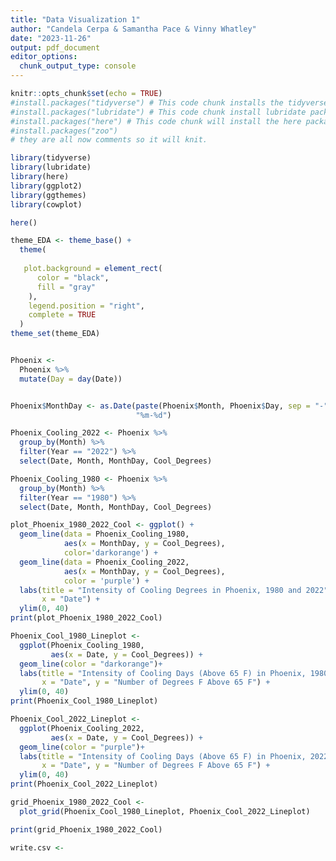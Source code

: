 ```yaml
---
title: "Data Visualization 1"
author: "Candela Cerpa & Samantha Pace & Vinny Whatley"
date: "2023-11-26"
output: pdf_document
editor_options: 
  chunk_output_type: console
---
```

```r
knitr::opts_chunk$set(echo = TRUE)
#install.packages("tidyverse") # This code chunk installs the tidyverse package.
#install.packages("lubridate") # This code chunk install lubridate package.
#install.packages("here") # This code chunk will install the here package.
#install.packages("zoo")
# they are all now comments so it will knit.

library(tidyverse)
library(lubridate)
library(here)
library(ggplot2)
library(ggthemes)
library(cowplot)

here()
```

```r
theme_EDA <- theme_base() +
  theme(
    
   plot.background = element_rect(
      color = "black",
      fill = "gray"
    ),
    legend.position = "right",
    complete = TRUE
  )
theme_set(theme_EDA)
```

```r

```

```r
Phoenix <-
  Phoenix %>% 
  mutate(Day = day(Date))


Phoenix$MonthDay <- as.Date(paste(Phoenix$Month, Phoenix$Day, sep = "-"),
                            "%m-%d")

Phoenix_Cooling_2022 <- Phoenix %>%
  group_by(Month) %>%
  filter(Year == "2022") %>%
  select(Date, Month, MonthDay, Cool_Degrees)

Phoenix_Cooling_1980 <- Phoenix %>%
  group_by(Month) %>%
  filter(Year == "1980") %>%
  select(Date, Month, MonthDay, Cool_Degrees)

plot_Phoenix_1980_2022_Cool <- ggplot() +
  geom_line(data = Phoenix_Cooling_1980, 
            aes(x = MonthDay, y = Cool_Degrees), 
            color='darkorange') +
  geom_line(data = Phoenix_Cooling_2022, 
            aes(x = MonthDay, y = Cool_Degrees),
            color = 'purple') +
  labs(title = "Intensity of Cooling Degrees in Phoenix, 1980 and 2022",
       x = "Date") +
  ylim(0, 40)
print(plot_Phoenix_1980_2022_Cool)

Phoenix_Cool_1980_Lineplot <- 
  ggplot(Phoenix_Cooling_1980, 
         aes(x = Date, y = Cool_Degrees)) +
  geom_line(color = "darkorange")+
  labs(title = "Intensity of Cooling Days (Above 65 F) in Phoenix, 1980",
       x = "Date", y = "Number of Degrees F Above 65 F") +
  ylim(0, 40)
print(Phoenix_Cool_1980_Lineplot)

Phoenix_Cool_2022_Lineplot <- 
  ggplot(Phoenix_Cooling_2022, 
         aes(x = Date, y = Cool_Degrees)) +
  geom_line(color = "purple")+
  labs(title = "Intensity of Cooling Days (Above 65 F) in Phoenix, 2022",
       x = "Date", y = "Number of Degrees F Above 65 F") +
  ylim(0, 40)
print(Phoenix_Cool_2022_Lineplot)

grid_Phoenix_1980_2022_Cool <-
  plot_grid(Phoenix_Cool_1980_Lineplot, Phoenix_Cool_2022_Lineplot)

print(grid_Phoenix_1980_2022_Cool)
```

```r
write.csv <- 
```